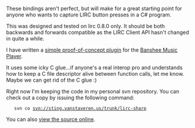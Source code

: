 These bindings aren't perfect, but will make for a great starting point for anyone who wants to capture LIRC button presses in a C# program.

This was designed and tested on lirc 0.8.0 only.  It should be both backwards and forwards compatible as the LIRC Client API hasn't changed in quite a while.

I have written a [[Projects/Open Source/Banshee/Plugins/Lirc|simple proof-of-concept plugin]] for the [http://www.banshee-project.org Banshee Music Player].

It uses some icky C glue...if anyone's a real interop pro and understands how to keep a C file descriptor alive between function calls, let me know.  Maybe we can get rid of the C glue :)

Right now I'm keeping the code in my personal svn repository.  You can check out a copy by issuing the following command:

    svn co svn://sting.vanstaveren.us/trunk/lirc-sharp

You can also [http://sting.vanstaveren.us:8000/trunk/lirc-sharp view the source online].